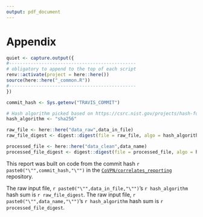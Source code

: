 ```yaml
---
output: pdf_document
---
```

# Appendix

```r

quiet <- capture.output({
#-----------------------------------------------
# obligatory to append to the top of each script
renv::activate(project = here::here())
source(here::here("_common.R"))
#-----------------------------------------------
}) 

commit_hash <- Sys.getenv("TRAVIS_COMMIT")

# Hash algorithm picked based on https://csrc.nist.gov/projects/hash-functions
hash_algorithm <- "sha256"

raw_file <- here::here("data_raw",data_in_file)
raw_file_digest <- digest::digest(file = raw_file, algo = hash_algorithm)

processed_file <- here::here("data_clean",data_name)
processed_file_digest <- digest::digest(file = processed_file, algo = hash_algorithm)

```

This report was built on code from the commit hash `r paste0("\"",commit_hash,"\"")`  in the [`CoVPN/correlates_reporting`](https://github.com/CoVPN/correlates_reporting) repository.

The raw input file, `r paste0("\"",data_in_file,"\"")`'s `r hash_algorithm` hash sum is `r raw_file_digest`.
The raw input file, `r paste0("\"",data_name,"\"")`'s `r hash_algorithm` hash sum is `r processed_file_digest`.

